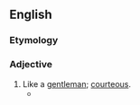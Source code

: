 ==English==

===Etymology===
{{suffix|gentleman|like|lang=en}}

===Adjective===
{{en-adj}}

# Like a [[gentleman]]; [[courteous]].
#* {{quote-text|year=1905|author=William Clark Russell|title=The Yarn of Old Harbour Town|page=208|passage=He bowed to me, he madamed me, he was throughout as '''gentlemanlike''' and respectful as I had ever found him when we met at Old Harbour House or in Old Harbour Town.}}